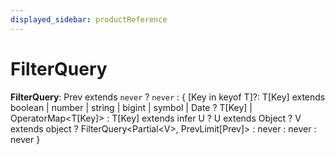 ```yaml
---
displayed_sidebar: productReference
---
```



# FilterQuery

 **FilterQuery**: Prev extends `never` ? `never` : &#123; [Key in keyof T]?: T[Key] extends boolean \| number \| string \| bigint \| symbol \| Date ? T[Key] \| OperatorMap&#60;T[Key]&#62; : T[Key] extends infer U ? U extends Object ? V extends object ? FilterQuery&#60;Partial&#60;V&#62;, PrevLimit[Prev]&#62; : never : never : never &#125;
